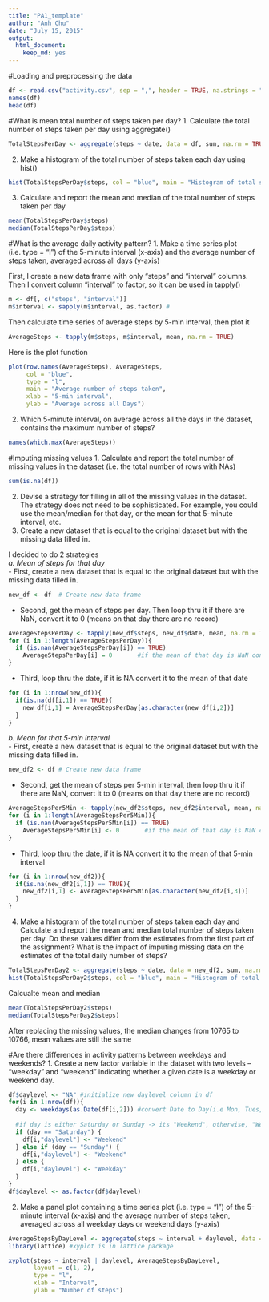 ```yaml
---
title: "PA1_template"
author: "Anh Chu"
date: "July 15, 2015"
output: 
  html_document: 
    keep_md: yes
---
```


#Loading and preprocessing the data
```r
df <- read.csv("activity.csv", sep = ",", header = TRUE, na.strings = "NA")
names(df)
head(df)
```

#What is mean total number of steps taken per day?
1. Calculate the total number of steps taken per day using aggregate()
```r
TotalStepsPerDay <- aggregate(steps ~ date, data = df, sum, na.rm = TRUE)
```
2. Make a histogram of the total number of steps taken each day using hist()
```r
hist(TotalStepsPerDay$steps, col = "blue", main = "Histogram of total steps per day", xlab = "Day")
```

3. Calculate and report the mean and median of the total number of steps taken per day
```r
mean(TotalStepsPerDay$steps)
median(TotalStepsPerDay$steps)
```

#What is the average daily activity pattern?
1. Make a time series plot (i.e. type = "l") of the 5-minute interval (x-axis) and the average number of steps taken, averaged across all days (y-axis) 

First, I create a new data frame with only "steps" and "interval" columns. Then I convert column "interval" to factor, so it can be used in tapply()
```r
m <- df[, c("steps", "interval")]
m$interval <- sapply(m$interval, as.factor) #
```

Then calculate time series of average steps by 5-min interval, then plot it
```r
AverageSteps <- tapply(m$steps, m$interval, mean, na.rm = TRUE)
```
Here is the plot function
```r
plot(row.names(AverageSteps), AverageSteps, 
     col = "blue", 
     type = "l", 
     main = "Average number of steps taken", 
     xlab = "5-min interval", 
     ylab = "Average across all Days")
```

2. Which 5-minute interval, on average across all the days in the dataset, contains the maximum number of steps?
```r
names(which.max(AverageSteps))
```

#Imputing missing values
1. Calculate and report the total number of missing values in the dataset (i.e. the total number of rows with NAs)
```r
sum(is.na(df))
```
2. Devise a strategy for filling in all of the missing values in the dataset. The strategy does not need to be sophisticated. For example, you could use the mean/median for that day, or the mean for that 5-minute interval, etc.
3. Create a new dataset that is equal to the original dataset but with the missing data filled in.

I decided to do 2 strategies  
*a. Mean of steps for that day*  
- First, create a new dataset that is equal to the original dataset but with the missing data filled in.
```r
new_df <- df  # Create new data frame
```
- Second, get the mean of steps per day. Then loop thru it if there are NaN, convert it to 0 (means on that day there are no record)
```r
AverageStepsPerDay <- tapply(new_df$steps, new_df$date, mean, na.rm = TRUE)
for (i in 1:length(AverageStepsPerDay)){
  if (is.nan(AverageStepsPerDay[i]) == TRUE)
    AverageStepsPerDay[i] = 0       #if the mean of that day is NaN convert it to 0  
}
```
- Third, loop thru the date, if it is NA convert it to the mean of that date
```r
for (i in 1:nrow(new_df)){
  if(is.na(df[i,1]) == TRUE){
    new_df[i,1] = AverageStepsPerDay[as.character(new_df[i,2])]
  }
}
```
*b. Mean for that 5-min interval*  
- First, create a new dataset that is equal to the original dataset but with the missing data filled in.
```r
new_df2 <- df # Create new data frame
```
- Second, get the mean of steps per 5-min interval, then loop thru it if there are NaN, convert it to 0 (means on that day there are no record)
```r
AverageStepsPer5Min <- tapply(new_df2$steps, new_df2$interval, mean, na.rm = TRUE)
for (i in 1:length(AverageStepsPer5Min)){
  if (is.nan(AverageStepsPer5Min[i]) == TRUE)
    AverageStepsPer5Min[i] <- 0       #if the mean of that day is NaN convert it to 0  
}
```
- Third, loop thru the date, if it is NA convert it to the mean of that 5-min interval
```r
for (i in 1:nrow(new_df2)){
  if(is.na(new_df2[i,1]) == TRUE){
    new_df2[i,1] <- AverageStepsPer5Min[as.character(new_df2[i,3])]
  }
}
```

4. Make a histogram of the total number of steps taken each day and Calculate and report the mean and median total number of steps taken per day. Do these values differ from the estimates from the first part of the assignment? What is the impact of imputing missing data on the estimates of the total daily number of steps?

```r
TotalStepsPerDay2 <- aggregate(steps ~ date, data = new_df2, sum, na.rm = TRUE)
hist(TotalStepsPerDay2$steps, col = "blue", main = "Histogram of total steps per day", xlab = "Day")
```
Calcualte mean and median
```r
mean(TotalStepsPerDay2$steps)
median(TotalStepsPerDay2$steps)
```
After replacing the missing values, the median changes from 10765 to 10766, mean values are still the same  

#Are there differences in activity patterns between weekdays and weekends?
1. Create a new factor variable in the dataset with two levels -- "weekday" and "weekend" indicating whether a given date is a weekday or weekend day.
```r
df$daylevel <- "NA" #initialize new daylevel column in df
for(i in 1:nrow(df)){
  day <- weekdays(as.Date(df[i,2])) #convert Date to Day(i.e Mon, Tues, etc.)
  
  #if day is either Saturday or Sunday -> its "Weekend", otherwise, "Weekday"
  if (day == "Saturday") {
    df[i,"daylevel"] <- "Weekend"
  } else if (day == "Sunday") {
    df[i,"daylevel"] <- "Weekend"
  } else {
    df[i,"daylevel"] <- "Weekday"
  }
}
df$daylevel <- as.factor(df$daylevel)
```
2. Make a panel plot containing a time series plot (i.e. type = "l") of the 5-minute interval (x-axis) and the average number of steps taken, averaged across all weekday days or weekend days (y-axis)
```r
AverageStepsByDayLevel <- aggregate(steps ~ interval + daylevel, data = df, mean)
library(lattice) #xyplot is in lattice package
```
```r
xyplot(steps ~ interval | daylevel, AverageStepsByDayLevel, 
       layout = c(1, 2), 
       type = "l", 
       xlab = "Interval", 
       ylab = "Number of steps")
```

